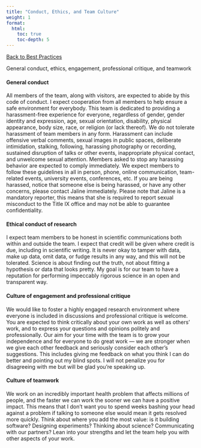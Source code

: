 ```yaml
---
title: "Conduct, Ethics, and Team Culture"
weight: 1
format: 
  html: 
    toc: true
    toc-depth: 5
---
```

[[Back to Best Practices](../nu_team_best_practices.qmd)]{.aside}

General conduct, ethics, engagement, professional critique, and teamwork

#### General conduct

All members of the team, along with visitors, are expected to abide by this code of conduct. I expect cooperation from all members to help ensure a safe environment for everybody. This team is dedicated to providing a harassment-free experience for everyone, regardless of gender, gender identity and expression, age, sexual orientation, disability, physical appearance, body size, race, or religion (or lack thereof). We do not tolerate harassment of team members in any form. Harassment can include offensive verbal comments, sexual images in public spaces, deliberate intimidation, stalking, following, harassing photography or recording, sustained disruption of talks or other events, inappropriate physical contact, and unwelcome sexual attention. Members asked to stop any harassing behavior are expected to comply immediately. We expect members to follow these guidelines in all in person, phone, online communication, team-related events, university events, conferences, etc. If you are being harassed, notice that someone else is being harassed, or have any other concerns, please contact Jaline immediately. Please note that Jaline is a mandatory reporter, this means that she is required to report sexual misconduct to the Title IX office and may not be able to guarantee confidentiality.

#### Ethical conduct of research

I expect team members to be honest in scientific communications both within and outside the team. I expect that credit will be given where credit is due, including in scientific writing. It is never okay to tamper with data, make up data, omit data, or fudge results in any way, and this will not be tolerated. Science is about finding out the truth, not about fitting a hypothesis or data that looks pretty. My goal is for our team to have a reputation for performing impeccably rigorous science in an open and transparent way.

#### Culture of engagement and professional critique

We would like to foster a highly engaged research environment where everyone is included in discussions and professional critique is welcome. You are expected to think critically about your own work as well as others’ work, and to express your questions and opinions politely and professionally. Our aim for your time with the team is to grow your independence and for everyone to do great work --- we are stronger when we give each other feedback and seriously consider each other’s suggestions. This includes giving me feedback on what you think I can do better and pointing out my blind spots. I will not penalize you for disagreeing with me but will be glad you’re speaking up.

#### Culture of teamwork

We work on an incredibly important health problem that affects millions of people, and the faster we can work the sooner we can have a positive impact. This means that I don’t want you to spend weeks bashing your head against a problem if talking to someone else would mean it gets resolved more quickly. Think about where you add the most value: is it building software? Designing experiments? Thinking about science? Communicating with our partners? Lean into your strengths and let the team help you with other aspects of your work.